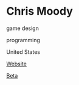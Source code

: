 # Chris Moody

<Skills>

game design

programming

</Skills>

<Location>

United States

</Location>

<Business>

[Website](http://betathegame.com#teambeta)

</Business>



<Games>

[Beta](http://betathegame.com)

</Games>
